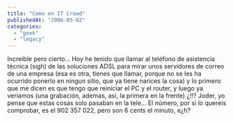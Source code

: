 ```yaml
---
title: "Como en IT Crowd"
publishedAt: "2006-05-02"
categories: 
  - "geek"
  - "legacy"
---
```


Increible pero cierto... Hoy he tenido que llamar al teléfono de asistencia técnica (sigh) de las soluciones ADSL para mirar unos servidores de correo de una empresa (esa es otra, tienes que llamar, porque no se les ha ocurrido ponerlo en ningun sitio, que ya tiene narices la cosa) y lo primero que me dicen es que tengo que reiniciar el PC y el router, y luego ya veriamos (una grabación, ademas, asi, la primera en la frente) ¿!!? Joder, yo pense que estas cosas solo pasaban en la tele... El número, por si lo quereis comprobar, es el 902 357 022, pero son 6 cents el minuto, e¿h?
